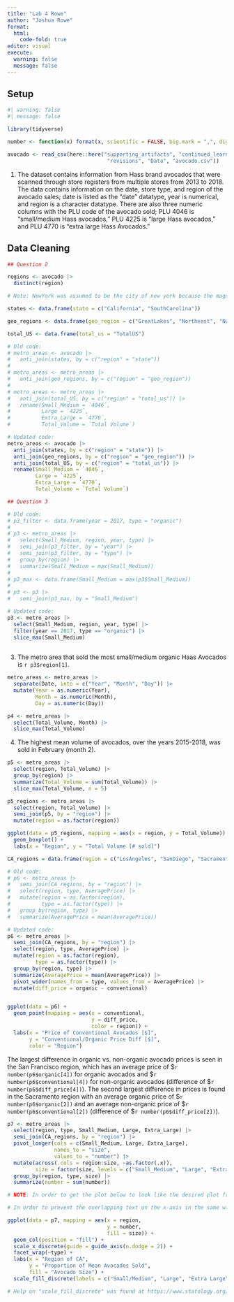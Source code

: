 ---
title: "Lab 4 Rowe"
author: "Joshua Rowe"
format:
  html:
    code-fold: true
editor: visual
execute: 
  warning: false
  message: false
---

## Setup

```{r}
#| warning: false
#| message: false

library(tidyverse)

number <- function(x) format(x, scientific = FALSE, big.mark = ",", digits = 3)

avocado <- read_csv(here::here("supporting_artifacts", "continued_learning",
                                "revisions", "Data", "avocado.csv"))

```

1.  The dataset contains information from Hass brand avocados that were scanned through store registers from multiple stores from 2013 to 2018. The data contains information on the date, store type, and region of the avocado sales; date is listed as the "date" datatype, year is numerical, and region is a character datatype. There are also three numeric columns with the PLU code of the avocado sold; PLU 4046 is "small/medium Hass avocados," PLU 4225 is "large Hass avocados," and PLU 4770 is "extra large Hass Avocados."

## Data Cleaning

```{r Question 2}

## Question 2

regions <- avocado |> 
  distinct(region)

# Note: NewYork was assumed to be the city of new york because the magnitude of its "total volume" is vastly smaller than that of the state of California, a similarly sized state to New York, and is comparable in size to that of Chicago, a similarly sized city

states <- data.frame(state = c("California", "SouthCarolina"))

geo_regions <- data.frame(geo_region = c("GreatLakes", "Northeast", "NorthernNewEngland", "Plains", "SouthCentral", "Southeast", "West", "WestTexNewMexico", "Midsouth"))

total_US <- data.frame(total_us = "TotalUS")

# Old code:
# metro_areas <- avocado |> 
#   anti_join(states, by = c("region" = "state"))
# 
# metro_areas <- metro_areas |> 
#   anti_join(geo_regions, by = c("region" = "geo_region"))
# 
# metro_areas <- metro_areas |> 
#   anti_join(total_US, by = c("region" = "total_us")) |> 
#   rename(Small_Medium = `4046`, 
#          Large = `4225`, 
#          Extra_Large = `4770`,
#          Total_Volume = `Total Volume`)

# Updated code:
metro_areas <- avocado |> 
  anti_join(states, by = c("region" = "state")) |> 
  anti_join(geo_regions, by = c("region" = "geo_region")) |> 
  anti_join(total_US, by = c("region" = "total_us")) |> 
  rename(Small_Medium = `4046`, 
         Large = `4225`, 
         Extra_Large = `4770`,
         Total_Volume = `Total Volume`)


```

```{r Question 3}

## Question 3

# Old code:
# p3_filter <- data.frame(year = 2017, type = "organic")
# 
# p3 <- metro_areas |> 
#   select(Small_Medium, region, year, type) |> 
#   semi_join(p3_filter, by = "year") |> 
#   semi_join(p3_filter, by = "type") |> 
#   group_by(region) |> 
#   summarize(Small_Medium = max(Small_Medium))
# 
# p3_max <- data.frame(Small_Medium = max(p3$Small_Medium))
# 
# p3 <- p3 |> 
#   semi_join(p3_max, by = "Small_Medium")

# Updated code:
p3 <- metro_areas |> 
  select(Small_Medium, region, year, type) |> 
  filter(year == 2017, type == "organic") |> 
  slice_max(Small_Medium)
  

```

3.  The metro area that sold the most small/medium organic Haas Avocados is `r p3$region[1]`.

```{r Question 4}

metro_areas <- metro_areas |> 
  separate(Date, into = c("Year", "Month", "Day")) |> 
  mutate(Year = as.numeric(Year), 
         Month = as.numeric(Month), 
         Day = as.numeric(Day))

p4 <- metro_areas |> 
  select(Total_Volume, Month) |> 
  slice_max(Total_Volume)


```

4.  The highest mean volume of avocados, over the years 2015-2018, was sold in February (month 2).

```{r Question 5}

p5 <- metro_areas |> 
  select(region, Total_Volume) |> 
  group_by(region) |> 
  summarize(Total_Volume = sum(Total_Volume)) |> 
  slice_max(Total_Volume, n = 5)

p5_regions <- metro_areas |> 
  select(region, Total_Volume) |> 
  semi_join(p5, by = "region") |> 
  mutate(region = as.factor(region))

ggplot(data = p5_regions, mapping = aes(x = region, y = Total_Volume)) + 
  geom_boxplot() +
  labs(x = "Region", y = "Total Volume [# sold]")

```

```{r Question 6}

CA_regions = data.frame(region = c("LosAngeles", "SanDiego", "Sacramento", "SanFrancisco"))

# Old code:
# p6 <- metro_areas |> 
#   semi_join(CA_regions, by = "region") |> 
#   select(region, type, AveragePrice) |> 
#   mutate(region = as.factor(region),
#          type = as.factor(type)) |> 
#   group_by(region, type) |> 
#   summarize(AveragePrice = mean(AveragePrice))

# Updated code:
p6 <- metro_areas |> 
  semi_join(CA_regions, by = "region") |> 
  select(region, type, AveragePrice) |> 
  mutate(region = as.factor(region),
         type = as.factor(type)) |> 
  group_by(region, type) |> 
  summarize(AveragePrice = mean(AveragePrice)) |> 
  pivot_wider(names_from = type, values_from = AveragePrice) |> 
  mutate(diff_price = organic - conventional)


ggplot(data = p6) + 
  geom_point(mapping = aes(x = conventional, 
                           y = diff_price,
                           color = region)) + 
  labs(x = "Price of Conventional Avocados [$]", 
       y = "Conventional/Organic Price Diff [$]", 
       color = "Region")


```

The largest difference in organic vs. non-organic avocado prices is seen in the San Francisco region, which has an average price of \$`r number(p6$organic[4])` for organic avocados and \$`r number(p6$conventional[4])` for non-organic avocados (difference of \$`r number(p6$diff_price[4])`). The second largest difference in prices is found in the Sacramento region with an average organic price of \$`r number(p6$organic[2])` and an average non-organic price of \$`r number(p6$conventional[2])` (difference of \$`r number(p6$diff_price[2])`).

```{r Question 7}

p7 <- metro_areas |> 
  select(region, type, Small_Medium, Large, Extra_Large) |> 
  semi_join(CA_regions, by = "region") |> 
  pivot_longer(cols = c(Small_Medium, Large, Extra_Large), 
               names_to = "size",
               values_to = "number") |> 
  mutate(across(.cols = region:size, ~as.factor(.x)),
         size = factor(size, levels = c("Small_Medium", "Large", "Extra_Large"))) |> 
  group_by(region, type, size) |> 
  summarize(number = sum(number))

# NOTE: In order to get the plot below to look like the desired plot from the lab description, the factors had to be re-ordered using the factor() function from dplyr which was found at the link https://r-graph-gallery.com/267-reorder-a-variable-in-ggplot2.html.

# In order to prevent the overlapping text on the x-axis in the same way that was done in the figure from the lab description, I found the guide_axis() argument at https://datavizpyr.com/how-to-dodge-overlapping-text-on-x-axis-labels-in-ggplot2/ (below).

ggplot(data = p7, mapping = aes(x = region, 
                                y = number, 
                                fill = size)) +
  geom_col(position = "fill") + 
  scale_x_discrete(guide = guide_axis(n.dodge = 2)) + 
  facet_wrap(~type) + 
  labs(x = "Region of CA", 
       y = "Proportion of Mean Avocados Sold",
       fill = "Avocado Size") + 
  scale_fill_discrete(labels = c("Small/Medium", "Large", "Extra Large"))

# Help on "scale_fill_discrete" was found at https://www.statology.org/ggplot-legend-labels/#:~:text=You%20can%20use%20the%20following,label3'%2C%20...))

```
